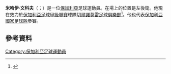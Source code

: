 '''米哈伊·文科夫'''（{{lang-bg| Михаил Ангелов Венков}}；{{bd|1983年|7月28日}}）是一位[[保加利亞|保加利亞]]足球運動員。在場上的位置是左後衛。他現在效力於[[保加利亞足球甲級聯賽|保加利亞足球甲級聯賽]]球隊[[切爾諾莫雷足球俱樂部|切爾諾莫雷足球俱樂部]]<ref>{{Cite web |url=http://dariknews.bg/view_article.php?article_id=966492 |title=Ludogorets beats CSKA again, Venkov makes his debut (in Bulgarian) |accessdate=2015-06-03 |archive-date=2012-09-24 |archive-url=https://web.archive.org/web/20120924064320/http://dariknews.bg/view_article.php?article_id=966492 |dead-url=no }}</ref>。他也代表[[保加利亞國家足球隊|保加利亞國家足球隊]]參賽。
==參考資料==
{{Reflist}}

{{DEFAULTSORT: Venkov, Mihail}}
[[Category:保加利亞足球運動員|Category:保加利亞足球運動員]]